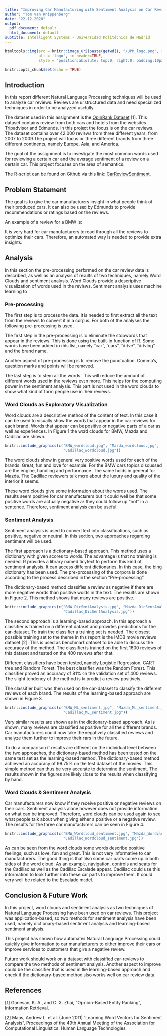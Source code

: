 ---
title: "Improving Car Manufacturing with Sentiment Analysis on Car Reviews"
author: "Tom van Knippenberg"
date: "22-12-2020"
output:
  pdf_document: default
  html_document: default
subtitle: Intelligent Systems - Universidad Politécnica de Madrid
---
```{r img, echo=FALSE}
htmltools::img(src = knitr::image_uri(paste(getwd(), "/UPM_logo.png", sep="")), 
               alt = 'logo', in_header=TRUE,
               style = 'position:absolute; top:0; right:0; padding:10px;')

```


```{r setup, include=FALSE, echo=TRUE}
knitr::opts_chunk$set(echo = TRUE)
```

## Introduction 
In this report different Natural Language Processing techniques will be used to 
analyze car reviews. Reviews are unstructured data and need specialized techniques 
in order to be analyzed usefully.

The dataset used in this assignment is the [OpinRank Dataset](http://kavita-ganesan.com/entity-ranking-data/#.X-iCvdhKiUn "Homepage") 
[1]. This dataset 
contains review from both cars and hotels from the websites Tripadvisor and Edmunds. 
In this project the focus is on the car reviews. The dataset contains over 42.000 
reviews from three different years, from 2007 to 2009.The project will focus on 
three different brands from three different continents, namely Europe, Asia, and
America. 

The goal of the assignment is to investigate the most common words used for reviewing
a certain car and the average sentiment of a review on a certain car. This project 
focuses on the area of semantics. 

The R-script can be found on Github via this link: [CarReviewSentiment](https://github.com/tomknip/CarReviewSentiment "Homepage").

## Problem Statement

The goal is to give the car manufacturers insight in what people think of their 
produced cars. It can also be used by Edmunds to provide recommendations or 
ratings based on the reviews. 

An example of a review for a BMW is:

\begin{center}

"I leased this car in February 07 and have about 6 months left on a 36 month lease. 
I have just put on my third set of run flat tires (at 30,000 miles). I wish I had 
checked the reviews of this problem before I purchased the car. There are thousands 
of people who swear they will never buy or lease another bmw because of these 
miserable tires. They are expensive, and ride like a truck."

\end{center}

It is very hard for car manufacturers to read through all the reviews to optimize their 
cars. Therefore, an automated way is needed to provide extra insights.

## Analysis
In this section the pre-processing performed on the car review data is described, 
as well as an analysis of results of two techniques, namely Word Clouds and 
sentiment analysis. Word Clouds provide a descriptive visualization of words used
in the reviews. Sentiment analysis uses machine learning to 

### Pre-processing
The first step is to process the data. It is needed to first extract all the text
from the reviews to convert it in a corpus. For both of the analyses the following 
pre-processing is used. 

The first step in the pre-processing is to eliminate the stopwords that appear in 
the reviews. This is done using the built-in function of R. Some words have been 
added to this list, namely "car", "cars", "drive", "driving" and the brand name. 

Another aspect of pre-processing is to remove the punctuation. Comma's, question marks
and points will be removed. 

The last step is to stem all the words. This will reduce the amount of different 
words used in the reviews even more. This helps for the computing power in the 
sentiment analysis. This part is not used in the word clouds to show what kind of 
form people use in their reviews.

### Word Clouds as Exploratory Visualization
Word clouds are a descriptive method of the content of text. In this case it 
can be used to visually show the words that appear in the car reviews for each brand. 
Words that appear can be positive or negative parts of a car as well as experiences.
In Figure 1 the word clouds for BMW, Mazda and Cadillac are shown. 


```{r, out.width = "33%", fig.show = "hold", fig.cap="Word cloud for different brands, from left to right: BMW, Mazda, Cadillac", echo=FALSE}
knitr::include_graphics(c("BMW_wordcloud.jpg", "Mazda_wordcloud.jpg", 
                          "Cadillac_wordcloud.jpg"))
```

The word clouds show in general very positive words used for each of the brands. 
Great, fun and love for example. For the BMW cars topics discussed are the engine, 
handling and performance. The same holds in general for Mazda. The Cadillac reviewers
talk more about the luxury and quality of the interior it seems. 

These word clouds give some information about the words used. The results seem positive 
for car manufacturers but it could well be that some positive words are actually negative 
as they could follow up "not" in a sentence. Therefore, sentiment analysis can be 
useful. 


### Sentiment Analysis
Sentiment analysis is used to convert text into classifications, such as positive,
negative or neutral. In this section, two approaches regarding sentiment will be used. 

The first approach is a dictionary-based approach. This method uses a dictionary with given 
scores to words. The advantage is that no training is needed. R provides a library 
named tidytext to perform this kind of sentiment analysis. It can access different 
dictionaries. In this case, the bing dictionary has been used. The pre-processing of the 
corpora is done according to the process described in the section "Pre-processing".

The dictionary-based method classifies a review as negative if there are more 
negative words than positive words in the text. The results are shown in Figure 2. 
This method shows that many reviews are positive. 

```{r, out.width = "33%", fig.show = "hold", fig.cap="Sentiment Analysis using Dictionary, from left to right: BMW, Mazda, Cadillac", echo=FALSE}
knitr::include_graphics(c("BMW_DicSentAnalysis.jpg", "Mazda_DicSentAnalysis.jpg", 
                          "Cadillac_DicSentAnalysis.jpg"))
```

The second approach is a learning-based approach. In this approach a classifier is 
trained on a different dataset and provides predictions for the car-dataset. To train
the classifier a training set is needed. The closest possible training set to the 
theme in this report is the IMDB movie reviews dataset [2]. This is used as benchmark dataset
to be able to discuss the accuracy of the method. The classifier is trained on 
the first 1600 reviews of this dataset and tested on the 400 reviews after that. 

Different classifiers have been tested, namely Logistic Regression, CART tree and
Random Forest. The best classifier was the Random Forest. This classifier 
proved an accuracy of 81% on the validation set of 400 reviews. The slight 
tendency of the method is to predict a review positively. 

The classifier built was then used on the car-dataset to classify the different 
reviews of each brand. The results of the learning-based approach are shown in 
Figure 3.


```{r, out.width = "33%", fig.show = "hold", fig.cap="Sentiment Analysis using Machine Learning, from left to right: BMW, Mazda, Cadillac", echo=FALSE}
knitr::include_graphics(c("BMW_ML_sentiment.jpg", "Mazda_ML_sentiment.jpg", 
                          "Cadillac_ML_sentiment.jpg"))
```

Very similar results are shown as in the dictionary-based approach. As is shown, 
many reviews are classified as positive for all the different brands. Car 
manufacturers could now take the negatively classified reviews and analyze them 
further to improve their cars in the future. 

To do a comparison if results are different on the individual level between the 
two approaches, the dictionary-based 
method has been tested on the same test set as the learning-based method. The 
dictionary-based method achieved an accuracy of 99.75% on the test dataset of
the movies. This simple method can thus be very accurate to determine the 
sentiment. The results shown in the figures are likely close to the results when
classifying by hand.

### Word Clouds & Sentiment Analysis
Car manufacturers now know if they receive positive or negative reviews on their 
cars. Sentiment analysis alone however does not provide information on what can 
be improved. Therefore, word clouds can be used again to see what people talk about 
when giving either a positive or a negative review. The results for the three 
car manufacturers can be seen in Figure 4. 

```{r, out.width = "33%", fig.show = "hold", fig.cap="Word Clouds divided by Sentiment as result of Machine Learning, from left to right: BMW, Mazda, Cadillac", echo=FALSE}
knitr::include_graphics(c("BMW_Wordcloud_sentiment.jpg", "Mazda_Wordcloud_sentiment.jpg", 
                          "Cadillac_Wordcloud_sentiment.jpg"))
```
As can be seen from the word clouds some words describe positive feelings, such as 
love, fun and great. This is not very informative to car manufacturers. The good
thing is that also some car parts come up in both sides of the word cloud. As an 
example, navigation, controls and seats for the Cadillac as well as the Cadillac 
Escalade appear. Cadillac could use this information to look further into these 
car parts to improve them. It could very well be related to the Escalade model. 

## Conclusion & Future Work
In this project, word clouds and sentiment analysis as two techniques of Natural 
Language Processing have been used on car reviews. 
This project was application-based, so two methods for sentiment analysis have 
been used, namely dictionary-based sentiment analysis and learning-based sentiment
analysis. 

This project has shown how automated Natural Language Processing could quickly 
give information to car manufacturers to either improve their cars or improve 
services to customers that give a negative review. 

Future work should work on a dataset with classified car-reviews to compare the 
two methods of sentiment analysis. Another aspect to improve could be the classifier 
that is used in the learning-based approach and check if the dictionary-based method
also works well on car review data.


## References
[1] Ganesan, K. A., and C. X. Zhai, “Opinion-Based Entity Ranking“, Information Retrieval.

[2] Maas, Andrew L. et al. (June 2011) "Learning Word Vectors for Sentiment Analysis", Proceedings of the 49th Annual Meeting of the Association for Computational Linguistics: Human Language Technologies


